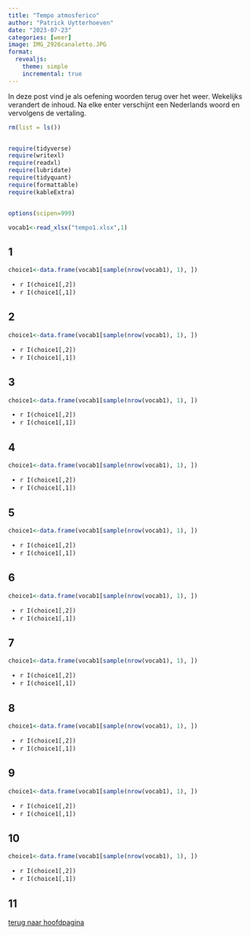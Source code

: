 ```yaml
---
title: "Tempo atmosferico"
author: "Patrick Uytterhoeven"
date: "2023-07-23"
categories: [weer]
image: IMG_2926canaletto.JPG
format:
  revealjs: 
    theme: simple
    incremental: true 
---
```


In deze post vind je als oefening woorden terug over het weer. Wekelijks verandert de inhoud. Na elke enter verschijnt een Nederlands woord en vervolgens de vertaling.

```r
rm(list = ls())


require(tidyverse)
require(writexl)
require(readxl)
require(lubridate)
require(tidyquant)
require(formattable)
require(kableExtra)


options(scipen=999)
```

```r
vocab1<-read_xlsx("tempo1.xlsx",1)
```

## 1

::: incremental
::: {style="color: #00000"}
::: {style="font-family: Ink Free"}
```r
choice1<-data.frame(vocab1[sample(nrow(vocab1), 1), ])
```

-   `r I(choice1[,2])`
-   `r I(choice1[,1])`
:::
:::
:::

## 2

::: incremental
::: {style="color: #00000"}
::: {style="font-family: Ink Free"}
```r
choice1<-data.frame(vocab1[sample(nrow(vocab1), 1), ])

```

-   `r I(choice1[,2])`
-   `r I(choice1[,1])`
:::
:::
:::

## 3

::: incremental
::: {style="color: #00000"}
::: {style="font-family: Ink Free"}
```r
choice1<-data.frame(vocab1[sample(nrow(vocab1), 1), ])

```

-   `r I(choice1[,2])`
-   `r I(choice1[,1])`
:::
:::
:::

## 4

::: incremental
::: {style="color: #00000"}
::: {style="font-family: Ink Free"}
```r
choice1<-data.frame(vocab1[sample(nrow(vocab1), 1), ])

```

-   `r I(choice1[,2])`
-   `r I(choice1[,1])`
:::
:::
:::

## 5

::: incremental
::: {style="color: #00000"}
::: {style="font-family: Ink Free"}
```r
choice1<-data.frame(vocab1[sample(nrow(vocab1), 1), ])

```

-   `r I(choice1[,2])`
-   `r I(choice1[,1])`
:::
:::
:::

## 6

::: incremental
::: {style="color: #00000"}
::: {style="font-family: Ink Free"}
```r
choice1<-data.frame(vocab1[sample(nrow(vocab1), 1), ])

```

-   `r I(choice1[,2])`
-   `r I(choice1[,1])`
:::
:::
:::

## 7

::: incremental
::: {style="color: #00000"}
::: {style="font-family: Ink Free"}
```r
choice1<-data.frame(vocab1[sample(nrow(vocab1), 1), ])

```

-   `r I(choice1[,2])`
-   `r I(choice1[,1])`
:::
:::
:::

## 8

::: incremental
::: {style="color: #00000"}
::: {style="font-family: Ink Free"}
```r
choice1<-data.frame(vocab1[sample(nrow(vocab1), 1), ])

```

-   `r I(choice1[,2])`
-   `r I(choice1[,1])`
:::
:::
:::

## 9

::: incremental
::: {style="color: #00000"}
::: {style="font-family: Ink Free"}
```r
choice1<-data.frame(vocab1[sample(nrow(vocab1), 1), ])

```

-   `r I(choice1[,2])`
-   `r I(choice1[,1])`
:::
:::
:::

## 10

::: incremental
::: {style="color: #00000"}
::: {style="font-family: Ink Free"}
```r
choice1<-data.frame(vocab1[sample(nrow(vocab1), 1), ])

```

-   `r I(choice1[,2])`
-   `r I(choice1[,1])`
:::
:::
:::

## 11

[terug naar hoofdpagina](https://patrickuytterhoeven.github.io/italtest1/)
